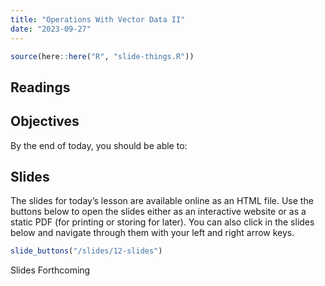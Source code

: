 ```yaml
---
title: "Operations With Vector Data II"
date: "2023-09-27"
---
```


```r
source(here::here("R", "slide-things.R"))
```

## Readings

## Objectives

By the end of today, you should be able to: 




## Slides
The slides for today's lesson are available online as an HTML file. Use the buttons below to open the slides either as an interactive website or as a static PDF (for printing or storing for later). You can also click in the slides below and navigate through them with your left and right arrow keys.

```r
slide_buttons("/slides/12-slides")
```

Slides Forthcoming